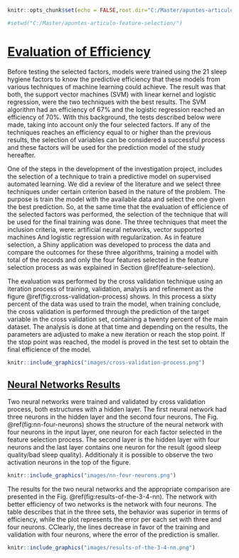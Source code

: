 ```r

knitr::opts_chunk$set(echo = FALSE,root.dir="C:/Master/apuntes-articulo-feature-selection/",fig.pos = 'H')

#setwd("C:/Master/apuntes-articulo-feature-selection/")
```

# [Evaluation of Efficiency](#efficiency-evaluation)


Before testing the selected factors, models were trained using the 21 sleep hygiene factors to know the predictive efficiency that these models from various techniques of machine learning could achieve. The result was that both, the support vector machines (SVM) with linear kernel and logistic regression, were the two techniques with the best results. The SVM algorithm had an efficiency of 67% and the logistic regression reached an efficiency of 70%. With this background, the tests described below were made, taking into account only the four selected factors. If any of the techniques reaches an efficiency equal to or higher than the previous results, the selection of variables can be considered a successful process and these factors will be used for the prediction model of the study hereafter.

One of the steps in the development of the investigation project, includes the selection of a technique to train a predictive model on supervised automated learning. We did a review of the literature and we select three techniques under certain criterion based in the nature of the problem. The purpose is train the model with the available data and select the one given the best prediction. So, at the same time that the evaluation of efficience of the selected factors was performed, the selection of the technique that will be used for the final training was done. The three techniques that meet the inclusion criteria, were: artificial neural networks, vector supported machines And logistic regression with regularization. As in feature selection, a Shiny application was developed to process the data and compare the outcomes for these three algorithms, training a model with total of the records and only the four features selected in the feature selection process as was explained in Section \@ref(feature-selection). 

The evaluation was performed by the cross validation technique using an iteration process of training, validation, analysis and refinement as the figure \@ref(fig:cross-validation-process) shows. In this process a sixty percent of the data was used to train the model, when training conclude, the cross validation is performed through the prediction of the target variable in the cross validation set, containing a twenty percent of the main dataset. The analysis is done at that time and depending on the results, the parameters are adjusted to make a new iteration or reach the stop point. If the stop point was reached, the model is proved in the test set to obtain the final efficience of the model.

```r
knitr::include_graphics("images/cross-validation-process.png")

```

## [Neural Networks Results](#neural-networks-results)

Two neural networks were trained and validated by cross validation process, both estructures with a hidden layer. The first neural network had three neurons in the hidden layer and the second four neurons. The Fig. \@ref(fig:nn-four-neurons) shows the structure of the neural network with four neurons in the input layer, one neuron for each factor selected in the feature selection process. The second layer is the hidden layer with four neurons and the last layer contains one neuron for the result (good sleep quality/bad sleep quality). Additionaly it is possible to observe the two activation neurons in the top of the figure.

```r
knitr::include_graphics("images/nn-four-neurons.png")

```

The results for the two neural networks and the appropriate comparison are presented in the Fig. \@ref(fig:results-of-the-3-4-nn). The network with better efficiency of two networks is the network with four neurons. The table describes that in the three sets, the behavior was superior in terms of efficiency, while the plot represents the error per each set with three and four neurons. CClearly, the lines decrease in favor of the training and validation with four neurons, where the error of the prediction is smaller. 

```r
knitr::include_graphics("images/results-of-the-3-4-nn.png")

```



